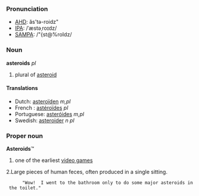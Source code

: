 ===Pronunciation===
*[[w:AHD|AHD]]: ăs'tə-roidz"
*[[w:IPA|IPA]]: /ˈæstəˌroɪdz/
*[[w:SAMPA|SAMPA]]: /"{st@%roIdz/

===Noun===
'''asteroids''' ''pl''

#plural of [[asteroid]]

====Translations====
*Dutch: [[asteroïden]] ''m,pl''
*French : [[astéroïdes]] ''pl''
*Portuguese: [[asteróides]] ''m,pl''
*Swedish: [[asteroider]] ''n pl''

===Proper noun===
'''Asteroids'''&trade;

# one of the earliest [[video game]]s
2.Large pieces of human feces, often produced in a single sitting.
       "Wow!  I went to the bathroom only to do some major asteroids in the toilet."